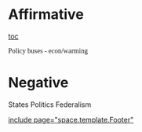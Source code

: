=Affirmative= 
[[toc]]

<span style="font-family: 'Times New Roman';">Policy buses - econ/warming</span>


=Negative= 

States
Politics
Federalism

[[include page="space.template.Footer"]]